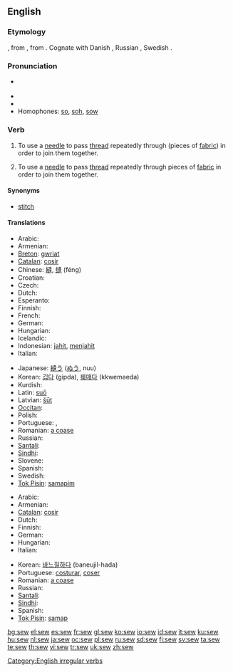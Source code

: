 ==English==

===Etymology===
{{etyl|ang}} {{term|siwian}}, from {{proto|Germanic|siwjan}}, from {{proto|Indo-European|sīw-}}. Cognate with Danish {{term|sy|lang=da}}, Russian {{term|шить|lang=ru}}, Swedish {{term|sy|lang=sv}}.

===Pronunciation===
* {{a|UK}} {{IPA|/səʊ/}}
* {{audio|en-us-sew.ogg|Audio (US)}}
* {{rhymes|əʊ}}
* Homophones: [[so]], [[soh]], [[sow]] {{i|sense 2}}

===Verb===
{{en-verb|sews|sewing|sewed|'''[[sewn]]''' ''or'' '''[[sewed]]'''}}

# {{transitive}} To use a [[needle]] to pass [[thread]] repeatedly through (pieces of [[fabric]]) in order to join them together.
# {{intransitive}} To use a [[needle]] to pass [[thread]] repeatedly through pieces of [[fabric]] in order to join them together.

====Synonyms====
* [[stitch]]

====Translations====
{{trans-top|(transitive) use a needle}}
* Arabic: {{Arab|[[خيط]]}} {{IPAchar|(xéyyaṭa)}}
* Armenian: {{t|hy|կարել|sc=Armn|tr=karel}}
* [[Breton]]: [[gwriat]]
* [[Catalan]]: [[cosir]]
* Chinese: [[縫]], [[缝]] (féng)
* Croatian: {{t+|hr|šivati}}
* Czech: {{t-|cs|šít}}
* Dutch: {{t+|nl|naaien}}
* Esperanto: {{t+|eo|kudri|xs=Esperanto}}
* Finnish: {{t+|fi|ommella}}
* French: {{t+|fr|coudre}}
* German: {{t+|de|nähen}}
* Hungarian: {{t+|hu|varr}}
* Icelandic: {{t+|is|sauma}}
* Indonesian: [[jahit]], [[jahit|menjahit]]
* Italian: {{t+|it|cucire}}
{{trans-mid}}
* Japanese: [[縫う]] ([[ぬう]], nuu)
* Korean: [[깁다]] (gipda), [[꿰매다]] (kkwemaeda)
* Kurdish: {{ku-Arab|[[دوورین]]}}
* Latin: [[suo#Latin|suō]]
* Latvian: [[šūt]]
* [[Occitan]]: {{t+|oc|cordurar}}
* Polish: {{t+|pl|szyć}}
* Portuguese: {{t+|pt|costurar}}, {{t+|pt|coser}}
* Romanian: [[a coase]]
* Russian: {{t+|ru|шить|tr=šit’|sc=Cyrl}}
* [[Santali]]: {{tø|sat|ᱨᱳᱜ|tr=rok'|sc=Olck}}
* [[Sindhi]]: {{sd-Arab|[[سِبَڻُ]]}}
* Slovene: {{t-|sl|šiti}}
* Spanish: {{t+|es|coser}}
* Swedish: {{t+|sv|sy}}
* [[Tok Pisin]]: [[samapim]]
{{trans-bottom}}

{{trans-top|(intransitive) use a needle}}
* Arabic: {{Arab|[[خاط]]}} {{IPAchar|(xāṭa)}}
* Armenian: {{t|hy|կարել|sc=Armn|tr=karel}}
* [[Catalan]]: [[cosir]]
* Dutch: {{t+|nl|naaien}}
* Finnish: {{t+|fi|ommella}}
* German: {{t+|de|nähen}}
* Hungarian: {{t+|hu|varr}}
* Italian: {{t+|it|cucire}}
{{trans-mid}}
* Korean: [[바느질하다]] (baneujil-hada)
* Portuguese: [[costurar]], [[coser]]
* Romanian: [[a coase]]
* Russian: {{t+|ru|шить|tr=šit’|sc=Cyrl}}
* [[Santali]]: {{tø|sat|ᱨᱳᱜ|tr=rok'|sc=Olck}}
* [[Sindhi]]: {{sd-Arab|[[سِبَڻُ]]}}
* Spanish: {{t+|es|coser}}
* [[Tok Pisin]]: [[samap]]
{{trans-bottom}}

[[Category:English irregular verbs]]

[[bg:sew]]
[[el:sew]]
[[es:sew]]
[[fr:sew]]
[[gl:sew]]
[[ko:sew]]
[[io:sew]]
[[id:sew]]
[[it:sew]]
[[ku:sew]]
[[hu:sew]]
[[nl:sew]]
[[ja:sew]]
[[oc:sew]]
[[pl:sew]]
[[ru:sew]]
[[sd:sew]]
[[fi:sew]]
[[sv:sew]]
[[ta:sew]]
[[te:sew]]
[[th:sew]]
[[vi:sew]]
[[tr:sew]]
[[uk:sew]]
[[zh:sew]]